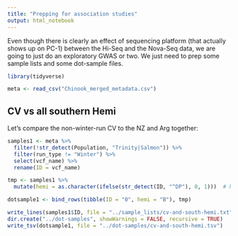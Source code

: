```yaml
---
title: "Prepping for association studies"
output: html_notebook
---
```


Even though there is clearly an effect of sequencing platform (that actually
shows up on PC-1) between the Hi-Seq and the Nova-Seq data, we are going to
just do an exploratory GWAS or two.  We just need to prep some sample lists
and some dot-sample files.

```r
library(tidyverse)

meta <- read_csv("Chinook_merged_metadata.csv")

```

## CV vs all southern Hemi

Let's compare the non-winter-run CV to the NZ and Arg together:

```r
samples1 <- meta %>%
  filter(!str_detect(Population, "Trinity|Salmon")) %>%
  filter(run_type != "Winter") %>%
  select(vcf_name) %>%
  rename(ID = vcf_name)

tmp <- samples1 %>%
  mutate(hemi = as.character(ifelse(str_detect(ID, "^DP"), 0, 1)))  # hemisphere south = 1, north = 0

dotsample1 <- bind_rows(tibble(ID = "0", hemi = "B"), tmp)

write_lines(samples1$ID, file = "../sample_lists/cv-and-south-hemi.txt")
dir.create("../dot-samples", showWarnings = FALSE, recursive = TRUE)
write_tsv(dotsample1, file = "../dot-samples/cv-and-south-hemi.tsv")
```